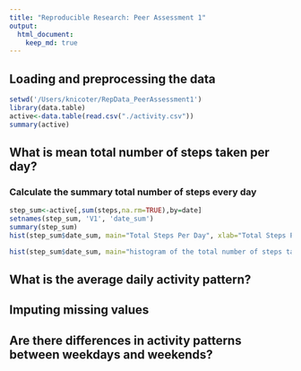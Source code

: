 ```yaml
---
title: "Reproducible Research: Peer Assessment 1"
output: 
  html_document:
    keep_md: true
---
```



## Loading and preprocessing the data

```r
setwd('/Users/knicoter/RepData_PeerAssessment1')
library(data.table)
active<-data.table(read.csv("./activity.csv"))
summary(active)
```

## What is mean total number of steps taken per day?

### Calculate the summary total number of steps every day

```r
step_sum<-active[,sum(steps,na.rm=TRUE),by=date]
setnames(step_sum, 'V1', 'date_sum')
summary(step_sum)
hist(step_sum$date_sum, main="Total Steps Per Day", xlab="Total Steps Per Day")
```

```r
hist(step_sum$date_sum, main="histogram of the total number of steps taken each day", xlab=" the total number of steps taken each day")
```

## What is the average daily activity pattern?



## Imputing missing values



## Are there differences in activity patterns between weekdays and weekends?
